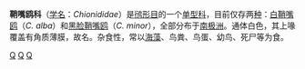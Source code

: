 {{unreferenced|time=2011-02-05T06:28:33+00:00}}
{{Automatic taxobox
| taxon = Chionididae
| image = Snowy Sheathbill.jpg
| image_caption = [[白鞘嘴鸥|白鞘嘴鸥]]（''C. alba''）
| parent_authority = [[夏尔·吕西安·波拿巴|Bonaparte]]，1832
| authority =  Forster，1788
}}
'''鞘嘴鸥科'''（[[学名|学名]]：''Chionididae''）是[[鸻形目|鸻形目]]的一个[[单型|单型科]]，目前仅存两[[种|种]]：[[白鞘嘴鸥|白鞘嘴鸥]]（''C. alba''）和[[黑脸鞘嘴鸥|黑脸鞘嘴鸥]]（''C. minor''），全部分布于[[南极洲|南极洲]]。通体白色，其上喙覆盖有角质薄膜，故名。杂食性，常以[[海藻|海藻]]、鸟粪、鸟蛋、幼鸟、死尸等为食。

{{鸻形目小作品}}
{{Taxonbar}}
[[Category:鸻形目|Q]]
[[Category:鞘嘴鸥科|Q]]
[[Category:1832年描述的分类群|Q]]